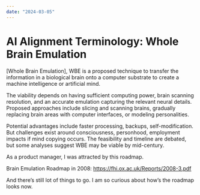 ```yaml
---
date: "2024-03-05"
---
```


# AI Alignment Terminology: Whole Brain Emulation

[Whole Brain Emulation], WBE is a proposed technique to transfer the information in a biological brain onto a computer substrate to create a machine intelligence or artificial mind.

The viability depends on having sufficient computing power, brain scanning resolution, and an accurate emulation capturing the relevant neural details. Proposed approaches include slicing and scanning brains, gradually replacing brain areas with computer interfaces, or modeling personalities.

Potential advantages include faster processing, backups, self-modification. But challenges exist around consciousness, personhood, employment impacts if mind copying occurs. The feasibility and timeline are debated, but some analyses suggest WBE may be viable by mid-century.

As a product manager, I was attracted by this roadmap.

Brain Emulation Roadmap in 2008: [https://fhi.ox.ac.uk/Reports/2008-3.pdf](https://fhi.ox.ac.uk/Reports/2008-3.pdf)

And there’s still lot of things to go. I am so curious about how’s the roadmap looks now.